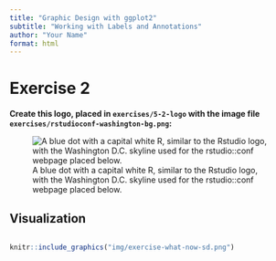 ```yaml
---
title: "Graphic Design with ggplot2"
subtitle: "Working with Labels and Annotations"
author: "Your Name"
format: html
---
```


# Exercise 2

**Create this logo, placed in `exercises/5-2-logo` with the image file `exercises/rstudioconf-washington-bg.png`:**

![A blue dot with a capital white R, similar to the Rstudio logo, with the Washington D.C. skyline used for the rstudio::conf webpage placed below.](exercises/5-2-logo/rstudio-conf-logo.png)


## Visualization

```r

```




  
  
```r
knitr::include_graphics("img/exercise-what-now-sd.png")
```
